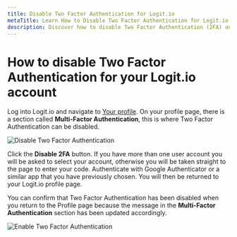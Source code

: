 ```yaml
---
title: Disable Two Factor Authentication for Logit.io
metaTitle: Learn How to Disable Two Factor Authentication for Logit.io
description: Discover how to disable Two Factor Authentication (2FA) on your Logit.io account in this helpful article.
---
```


# How to disable Two Factor Authentication for your Logit.io account

Log into Logit.io and navigate to [Your profile](https://dashboard.logit.io/profile). On your profile page, there is a section called __Multi-Factor Authentication__, this is where Two Factor Authentication can be disabled.

![Disable Two Factor Authentication](@/images/help/account-access/disable-2fa.png)

Click the __Disable 2FA__ button. If you have more than one user account you will be asked to select your account, otherwise you will be taken straight to the page to enter your code. Authenticate with Google Authenticator or a similar app that 
you have previously chosen. You will then be returned to your Logit.io profile page.

You can confirm that Two Factor Authentication has been disabled when you return to the Profile page because the message in the __Multi-Factor Authentication__ section has been updated accordingly.

![Enable Two Factor Authentication](@/images/help/account-access/enable-2fa.png)